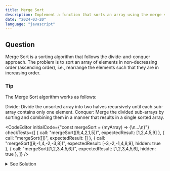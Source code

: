 ```yaml
---
title: Merge Sort
description: Implement a function that sorts an array using the merge sort algorithm.
date: "2024-03-20"
language: "javascript"
---
```


## Question
Merge Sort is a sorting algorithm that follows the divide-and-conquer approach. 
The problem is to sort an array of elements in non-decreasing order (ascending order), 
i.e., rearrange the elements such that they are in increasing order.

### Tip
The Merge Sort algorithm works as follows:

Divide: Divide the unsorted array into two halves recursively until each sub-array contains only one element.
Conquer: Merge the divided sub-arrays by sorting and combining them in a manner that results in a single sorted array.

<CodeEditor 
    initialCode={"const mergeSort = (myArray) => {\n...\n}"}
    checkTests={[
        {
        call: "mergeSort([9,4,2,1,5])",
        expectedResult: [1,2,4,5,9]
        },
        {
        call: "mergeSort([])",
        expectedResult: []
        },
        {
        call: "mergeSort([9,-1,4,-2,-3,8])",
        expectedResult: [-3,-2,-1,4,8,9],
        hidden: true
        },
        {
        call: "mergeSort([1,2,3,4,5,6])",
        expectedResult: [1,2,3,4,5,6],
        hidden: true
        },
        ]}
/>

<details>
  <summary>See Solution</summary>

## Solution

### Basic idea
Here's a general approach to solving the N-Queens problem using backtracking:

- Start with an empty N×N chessboard.
- Place a queen in the first row.
- Move to the next row and place a queen in a safe position.
- Continue this process recursively until all queens are placed or until it's not possible to place a queen without violating the constraints.
- If a solution is found (i.e., all queens are placed), add it to the list of solutions.
- Backtrack to explore other possibilities.

```js
const mergeSort = (arr) => {
    if (arr.length <= 1) {
        return arr;
    }
    
    // Divide the array into two halves
    const mid = Math.floor(arr.length / 2);
    const leftHalf = arr.slice(0, mid);
    const rightHalf = arr.slice(mid);
    
    // Recursively sort the two halves
    const sortedLeftHalf = mergeSort(leftHalf);
    const sortedRightHalf = mergeSort(rightHalf);
    
    // Merge the sorted halves
    return merge(sortedLeftHalf, sortedRightHalf);
}

function merge(left, right) {
    let result = [];
    let leftIndex = 0;
    let rightIndex = 0;

    // Compare elements from both arrays and add the smaller one to the result array
    while (leftIndex < left.length && rightIndex < right.length) {
        if (left[leftIndex] < right[rightIndex]) {
            result.push(left[leftIndex]);
            leftIndex++;
        } else {
            result.push(right[rightIndex]);
            rightIndex++;
        }
    }

    // Add remaining elements from left array
    while (leftIndex < left.length) {
        result.push(left[leftIndex]);
        leftIndex++;
    }

    // Add remaining elements from right array
    while (rightIndex < right.length) {
        result.push(right[rightIndex]);
        rightIndex++;
    }

    return result;
}


```

### Algorithm Detailed Explanation
1. The `mergeSort` function takes an array `arr` as input and returns the sorted array.
2. If the length of the input array is less than or equal to 1, the function returns the array as it is already sorted.
3. Otherwise, the function calculates the middle index of the array and divides it into two halves: `leftHalf` and `rightHalf`.
4. The function recursively calls `mergeSort` on the two halves to sort them.
5. The sorted halves are then merged using the `merge` function, which compares elements from both halves and adds them to the result array in sorted order.
6. The merged array is returned as the final sorted array.

## Complexity Analysis
The time complexity of the Merge Sort algorithm is O(n log n), where n is the number of elements in the input array. 
This is because the array is divided into halves recursively, and the merge operation takes O(n) time.


</details>


